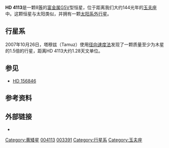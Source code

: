 {{Starbox begin 
| name = [[Henry_Draper_catalogue|HD]] 4113
}}
{{Starbox observe 
| epoch = J2000.0
| constell = [[玉夫座|玉夫座]]
| ra = {{RA|00|43|12.60}} <ref name="hipparcos">{{cite web | url=http://webviz.u-strasbg.fr/viz-bin/VizieR-5?-out.add=.&-source=I/311/hip2&recno=3384 | title=HIP 3391 | work=Hipparcos, the New Reduction | author=van Leeuwen, F. | year=2007 | accessdate=2009-12-06 | archive-date=2019-04-02 | archive-url=https://web.archive.org/web/20190402114112/https://www.aanda.org/index.php?option=com_article&access=bibcode&Itemid=129&bibcode=2007A%26A...474..653VFUL | dead-url=no }}</ref>
| dec = {{DEC|–37|58|57.5}} <ref name="hipparcos"/>
| appmag_v = 7.88
}} 
{{Starbox character 
| class = G5V
| appmag_1_passband = 
| appmag_1 = 
| r-i = 
| v-r = 
| b-v = 
| u-b = 
| variable = 
}} 
{{Starbox astrometry 
| radial_v = 
| prop_mo_ra = 50.63 ± 0.86 <ref name="hipparcos"/>
| prop_mo_dec = -115.05 ± 0.67 <ref name="hipparcos"/>
| parallax = 22.70
| p_error = 0.84
| parallax_footnote = <ref name="hipparcos"/>
| absmag_v = 
}} 
{{Starbox detail 
| mass = 
| radius = 
| gravity = 
| luminosity = 
| temperature = 
| metal = 
| age = 
| rotation = 
}} 
{{Starbox catalog 
| names = [[Cordoba_Durchmusterung|CD]]-38°223, [[Boss_General_Catalogue|GC]] 858, [[Hipparcos_catalogue|HIP]] 3391, [[Smithsonian_Astrophysical_Observatory_catalogue|SAO]] 192693
}}
{{Starbox reference
| Simbad = HIP+3391
| NSTED = HD+4113
| EPE = HD+4113
}}
{{Starbox end}}
'''HD 4113'''是一颗8[[视星等|等]]的[[金属量|富金属]][[黄矮星|G5V]]型恒星，位于距离我们大约144光年的[[玉夫座|玉夫座]]中。这颗恒星与太阳类似，并拥有一颗[[太阳系外行星|太阳系外行星]]。

== 行星系 ==
2007年10月26日，塔穆兹（Tamuz）使用[[多普勒光谱学|径向速度法]]发现了一颗质量至少为木星的1.5倍的行星，距离HD 4113大约1.28天文单位。

{{OrbitboxPlanet begin
| table_ref =<ref>{{cite journal | url=http://www.aanda.org/articles/aa/full/2008/12/aa8737-07/aa8737-07.html | author=Tamuz ''et al.'' | title=The CORALIE survey for southern extra-solar planets XV. Discovery of two eccentric planets orbiting HD 4113 and HD 156846 | journal=[[Astronomy_and_Astrophysics|Astronomy and Astrophysics]] | volume=480 | year=2008 | pages=L33–L36 | doi=10.1051/0004-6361:20078737 | last2=Ségransan | first2=D. | last3=Udry | first3=S. | last4=Mayor | first4=M. | last5=Eggenberger | first5=A. | last6=Naef | first6=D. | last7=Pepe | first7=F. | last8=Queloz | first8=D. | last9=Santos | first9=N. C. | bibcode=2008A&A...480L..33T | issue=3 | access-date=2012-03-03 | archive-date=2019-06-24 | archive-url=https://web.archive.org/web/20190624204010/https://www.aanda.org/articles/aa/full/2008/12/aa8737-07/aa8737-07.html | dead-url=no }} [http://arxiv.org/abs/0710.5028 web preprint] {{Wayback|url=http://arxiv.org/abs/0710.5028 |date=20170118155426 }}</ref>}}
{{OrbitboxPlanet
| exoplanet = [[HD_4113_b|b]]
| mass = ≥1.56 ± 0.04
| period = 526.62 ± 0.3
| semimajor = 1.28
| eccentricity = 0.903 ± 0.005
}}
{{Orbitbox end}}

== 参见 ==
* [[HD_156846|HD 156846]]

== 参考资料 ==
{{reflist}}

== 外部链接 ==
* {{cite web | url=http://exoplanet.eu/star.php?st=HD+4113 | title=Notes for star HD 4113 | work=The Extrasolar Planets Encyclopaedia | accessdate=2008-08-24 | archive-date=2012-03-13 | archive-url=https://web.archive.org/web/20120313211837/http://exoplanet.eu/star.php?st=HD+4113 | dead-url=no }}
{{Sky|00|43|12.5967|-|37|58|57.472|144}}

[[Category:黄矮星|Category:黄矮星]]
[[Category:HD和HDE天体|004113]]
[[Category:HIP天体|003391]]
[[Category:行星系|Category:行星系]]
[[Category:玉夫座|Category:玉夫座]]
